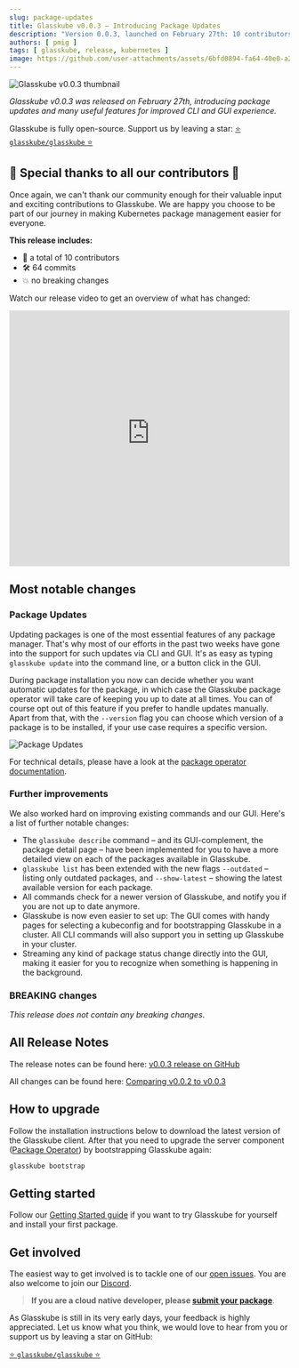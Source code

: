 ```yaml
---
slug: package-updates
title: Glasskube v0.0.3 — Introducing Package Updates
description: "Version 0.0.3, launched on February 27th: 10 contributors, 64 commits, introducing package update management."
authors: [ pmig ]
tags: [ glasskube, release, kubernetes ]
image: https://github.com/user-attachments/assets/6bfd0894-fa64-40e0-a2e0-87dc9114d28b
---
```



![Glasskube v0.0.3 thumbnail](https://github.com/user-attachments/assets/6bfd0894-fa64-40e0-a2e0-87dc9114d28b)

*Glasskube v0.0.3 was released on February 27th, introducing package updates and many useful features for improved CLI and GUI experience.*

<!-- truncate -->

Glasskube is fully open-source. Support us by leaving a star: [⭐ `glasskube/glasskube` ⭐](https://github.com/glasskube/glasskube/)

## 🙏 Special thanks to all our contributors 🥰

Once again, we can't thank our community enough for their valuable input and exciting contributions to Glasskube.
We are happy you choose to be part of our journey in making Kubernetes package management easier for everyone.

**This release includes:**

- 👥 a total of 10 contributors
- 🛠️ 64 commits
- 💥 no breaking changes

Watch our release video to get an overview of what has changed:

<iframe width="100%" height="460" src="https://www.youtube-nocookie.com/embed/lw4omvY2i1A?si=8oFNIs336JC3zlBU"
        title="YouTube video player" frameborder="0"
        allow="accelerometer; autoplay; clipboard-write; encrypted-media; gyroscope; picture-in-picture; web-share" allowfullscreen></iframe>

## Most notable changes

### Package Updates

Updating packages is one of the most essential features of any package manager. That's why most of our efforts in the past two weeks
have gone into the support for such updates via CLI and GUI. It's as easy as typing `glasskube update` into the command line,
or a button click in the GUI.

During package installation you now can decide whether you want automatic updates for the package, in which case the
Glasskube package operator will take care of keeping you up to date at all times. You can of course opt out of this feature
if you prefer to handle updates manually. Apart from that, with the `--version` flag you can choose which version of a package is to be installed,
if your use case requires a specific version.

![Package Updates](https://github.com/glasskube/glasskube/assets/3041752/1b2e14c6-d9e9-446c-b7e3-29c567db38f2)

For technical details, please have a look at the [package operator documentation](/docs/components/package-operator/#handling-package-updates).

### Further improvements

We also worked hard on improving existing commands and our GUI. Here's a list of further notable changes:

* The `glasskube describe` command – and its GUI-complement, the package detail page – have been implemented for you to have a more detailed
view on each of the packages available in Glasskube.
* `glasskube list` has been extended with the new flags `--outdated` – listing only outdated packages, and `--show-latest` – showing the
latest available version for each package.
* All commands check for a newer version of Glasskube, and notify you if you are not up to date anymore.
* Glasskube is now even easier to set up: The GUI comes with handy pages for selecting a kubeconfig and for bootstrapping Glasskube in a cluster.
All CLI commands will also support you in setting up Glasskube in your cluster.
* Streaming any kind of package status change directly into the GUI, making it easier for you to recognize when something is happening in the background.

### BREAKING changes

*This release does not contain any breaking changes*.

## All Release Notes

The release notes can be found here: [v0.0.3 release on GitHub](https://github.com/glasskube/glasskube/releases/tag/v0.0.3)

All changes can be found here: [Comparing v0.0.2 to v0.0.3](https://github.com/glasskube/glasskube/compare/v0.0.2...v0.0.3)

## How to upgrade

Follow the installation instructions below to download the latest version of the Glasskube client.
After that you need to upgrade the server component ([Package Operator](/docs/components/package-operator/)) by bootstrapping Glasskube again:

```bash
glasskube bootstrap
```

## Getting started

Follow our [Getting Started guide](/docs/getting-started/install) if you want to try Glasskube for yourself and install your first package.

<Install/>


## Get involved

The easiest way to get involved is to tackle one of our [open issues](https://github.com/glasskube/glasskube/issues).
You are also welcome to join our [Discord](https://discord.gg/SxH6KUCGH7).

> **If you are a cloud native developer, please [submit your package](https://github.com/glasskube/glasskube/discussions/90)**.

As Glasskube is still in its very early days, your feedback is highly appreciated.
Let us know what you think, we would love to hear from you or support us by leaving a star on GitHub:

[⭐ `glasskube/glasskube` ⭐](https://github.com/glasskube/glasskube/)
